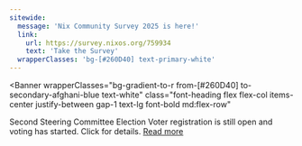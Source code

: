```yaml
---
sitewide:
  message: 'Nix Community Survey 2025 is here!'
  link:
    url: https://survey.nixos.org/759934
    text: 'Take the Survey'
  wrapperClasses: 'bg-[#260D40] text-primary-white'
---
```



<Banner
  wrapperClasses="bg-gradient-to-r from-[#260D40] to-secondary-afghani-blue text-white"
  class="font-heading flex flex-col items-center justify-between gap-1 text-lg font-bold md:flex-row"
>
  <span class="flex flex-col">
    <span class="text-primary-white text-2xl font-bold">
      Second Steering Committee Election
    </span>
    <span class="text-md text-primary-white">
      Voter registration is still open and voting has started. Click for
      details.
    </span>
  </span>
  <a
    href="https://github.com/NixOS/SC-election-2025/?tab=readme-ov-file#timeline"
    target="_blank"
    rel="noopener noreferrer"
    class="bg-primary-white hover:bg-primary-black hover:text-primary-white mt-1.5 w-full rounded-md px-4 py-3 text-center leading-none font-bold text-black no-underline md:mt-0 md:w-auto"
  >
    Read more
  </a>
</Banner>
